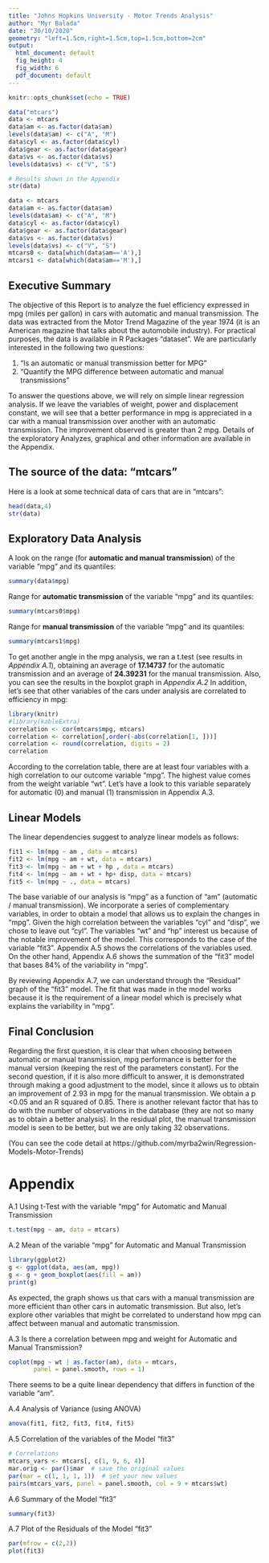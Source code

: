 ```yaml
---
title: "Johns Hopkins University - Motor Trends Analysis"
author: "Myr Balada"
date: "30/10/2020"
geometry: "left=1.5cm,right=1.5cm,top=1.5cm,bottom=2cm"
output:
  html_document: default
  fig_height: 4 
  fig_width: 6
  pdf_document: default
---
```



```r
knitr::opts_chunk$set(echo = TRUE)
```

```r
data("mtcars")
data <- mtcars
data$am <- as.factor(data$am)
levels(data$am) <- c("A", "M") 
data$cyl <- as.factor(data$cyl)
data$gear <- as.factor(data$gear)
data$vs <- as.factor(data$vs)
levels(data$vs) <- c("V", "S")
```

```R
# Results shown in the Appendix
str(data)
```
```r
data <- mtcars
data$am <- as.factor(data$am)
levels(data$am) <- c("A", "M") 
data$cyl <- as.factor(data$cyl)
data$gear <- as.factor(data$gear)
data$vs <- as.factor(data$vs)
levels(data$vs) <- c("V", "S")
mtcars0 <- data[which(data$am=='A'),]
mtcars1 <- data[which(data$am=='M'),]
```

##    Executive Summary
The objective of this Report is to analyze the fuel efficiency expressed in mpg (miles per gallon) in cars with automatic and manual transmission. The data was extracted from the Motor Trend Magazine of the year 1974 (it is an American magazine that talks about the automobile industry). For practical purposes, the data is available in R Packages "dataset". We are particularly interested in the following two questions:

1. “Is an automatic or manual transmission better for MPG”
2. "Quantify the MPG difference between automatic and manual transmissions"

To answer the questions above, we will rely on simple linear regression analysis. If we leave the variables of weight, power and displacement constant, we will see that a better performance in mpg is appreciated in a car with a manual transmission over another with an automatic transmission. The improvement observed is greater than 2 mpg.
Details of the exploratory Analyzes, graphical and other information are available in the Appendix.

##    The source of the data: "mtcars"
Here is a look at some technical data of cars that are in "mtcars":
```r
head(data,4)
str(data)
```
##    Exploratory Data Analysis
A look on the range (for **automatic and manual transmission**) of the variable “mpg” and its quantiles:
```r
summary(data$mpg)
```
Range for **automatic transmission** of the variable “mpg” and its quantiles:
```r
summary(mtcars0$mpg)
```
Range for **manual transmission** of the variable “mpg” and its quantiles:
```r
summary(mtcars1$mpg)
```
To get another angle in the mpg analysis, we ran a t.test (see results in *Appendix A.1*), obtaining an average of **17.14737** for the automatic transmission and an average of **24.39231** for the manual transmission. 
Also, you can see the results in the boxplot graph in *Appendix A.2*
In addition, let's see that other variables of the cars under analysis are correlated to efficiency in mpg:

```r
library(knitr)
#library(kableExtra)
correlation <- cor(mtcars$mpg, mtcars)
correlation <- correlation[,order(-abs(correlation[1, ]))]
correlation <- round(correlation, digits = 2)
correlation
```
According to the correlation table, there are at least four variables with a high correlation to our outcome variable “mpg”. The highest value comes from the weight variable “wt”. Let’s have a look to this variable separately for automatic (0) and manual (1) transmission in Appendix A.3.

##    Linear Models

The linear dependencies suggest to analyze linear models as follows:

```r
fit1 <- lm(mpg ~ am , data = mtcars) 
fit2 <- lm(mpg ~ am + wt, data = mtcars) 
fit3 <- lm(mpg ~ am + wt + hp , data = mtcars) 
fit4 <- lm(mpg ~ am + wt + hp+ disp, data = mtcars) 
fit5 <- lm(mpg ~ ., data = mtcars) 
```
The base variable of our analysis is "mpg" as a function of "am" (automatic / manual transmission). We incorporate a series of complementary variables, in order to obtain a model that allows us to explain the changes in "mpg". Given the high correlation between the variables "cyl" and "disp", we chose to leave out "cyl". The variables "wt" and "hp" interest us because of the notable improvement of the model. This corresponds to the case of the variable "fit3". Appendix A.5 shows the correlations of the variables used.
On the other hand, Appendix A.6 shows the summation of the "fit3" model that bases 84% of the variability in "mpg".

By reviewing Appendix A.7, we can understand through the "Residual" graph of the "fit3" model. The fit that was made in the model works because it is the requirement of a linear model which is precisely what explains the variability in "mpg".

##    Final Conclusion

Regarding the first question, it is clear that when choosing between automatic or manual transmission, mpg performance is better for the manual version (keeping the rest of the parameters constant).
For the second question, if it is also more difficult to answer, it is demonstrated through making a good adjustment to the model, since it allows us to obtain an improvement of 2.93 in mpg for the manual transmission. We obtain a p <0.05 and an R squared of 0.85.
There is another relevant factor that has to do with the number of observations in the database (they are not so many as to obtain a better analysis). In the residual plot, the manual transmission model is seen to be better, but we are only taking 32 observations. 

(You can see the code detail at https://github.com/myrba2win/Regression-Models-Motor-Trends)

#     Appendix
A.1 Using t-Test with the variable “mpg” for Automatic and Manual Transmission

```r
t.test(mpg ~ am, data = mtcars)
```

A.2 Mean of the variable “mpg” for Automatic and Manual Transmission

```r
library(ggplot2)
g <- ggplot(data, aes(am, mpg))
g <- g + geom_boxplot(aes(fill = am))
print(g)
```

As expected, the graph shows us that cars with a manual transmission are more efficient than other cars in automatic transmission. But also, let's explore other variables that might be correlated to understand how mpg can affect between manual and automatic transmission.

A.3 Is there a correlation between mpg and weight for Automatic and Manual Transmission?

```r
coplot(mpg ~ wt | as.factor(am), data = mtcars,
       panel = panel.smooth, rows = 1)
```

There seems to be a quite linear dependency that differs in function of the variable “am”.

A.4 Analysis of Variance (using ANOVA)

```r
anova(fit1, fit2, fit3, fit4, fit5)
```

A.5 Correlation of the variables of the Model “fit3”

```r
# Correlations
mtcars_vars <- mtcars[, c(1, 9, 6, 4)]
mar.orig <- par()$mar  # save the original values 
par(mar = c(1, 1, 1, 1))  # set your new values 
pairs(mtcars_vars, panel = panel.smooth, col = 9 + mtcars$wt)
```

A.6 Summary of the Model “fit3” 
```r
summary(fit3)
```
A.7 Plot of the Residuals of the Model “fit3”

```r
par(mfrow = c(2,2))
plot(fit3)
```
